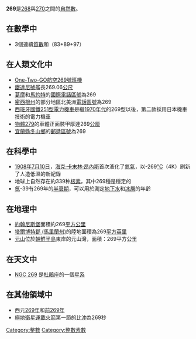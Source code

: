 {{Unreferenced|time=2020-12-02T17:39:22+00:00}}
{{noteTA|G1=Math}}
{{整数
| 质因数分解 =質數 
| 罗马数字 = CCLXIX
}}
'''269'''是[[268|268]]與[[270|270]]之間的[[自然數|自然數]]。

== 在數學中 ==
{{數字性質|use math=yes|print black list=虧數,不尋常數,無平方數因數的數|other print list=高斯整數分解
|質數=*{{{orderstr}}}{{{property}}}{{{releatedstr}}}。
|孿生質數=**第18對{{{property}}}，為{{{value}}}。
**[[畢達哥拉斯質數|畢達哥拉斯質數]]
**[[陳質數|陳質數]]
**[[強質數|強質數]]
**[[愛森斯坦質數|愛森斯坦質數]]
|高斯整數分解=**此數字雖然是[[自然數|自然]][[質數|質數]]，但不是高斯質數。前一個有此性質的自然質數是[[257|257]]、下一個是[[277|277]]。{{OEIS|id=A002313}}
{{{default}}}
}}
*3個連續[[質數|質數]]和（83+89+97）

== 在人類文化中 ==
*[[One-Two-GO航空269號班機|One-Two-GO航空269號班機]]
*[[鐵達尼號|鐵達尼號]]艦長269.06[[公尺|公尺]]
*[[葛摩|葛摩]]和[[馬約特|馬約特]]的[[國際電話區號|國際電話區號]]為269
*[[密西根州|密西根州]]的部分地區北美洲[[電話區號|電話區號]]為269
*[[西班牙國鐵251型電力機車|西班牙國鐵251型電力機車]]是繼[[1970年代|1970年代]]的269型以後，第二款採用日本機車技術的電力機車
*[[物體279|物體279]]的車體正面裝甲厚達269[[公厘|公厘]]
*[[宜蘭縣|宜蘭縣]][[冬山鄉|冬山鄉]]的[[郵遞區號|郵遞區號]]為269

== 在科學中 ==
*[[1908年|1908年]][[7月10日|7月10日]]，[[海克·卡末林·昂內斯|海克·卡末林·昂內斯]]首次液化了[[氦氣|氦氣]]，以-269[[°C|°C]]（4K）刷新了人造低溫的新紀錄
*地球上自然存在約339种[[原子#性质|核素]]，其中269種是穩定的
*[[氬|氬]]-39有269年的[[半衰期|半衰期]]，可以用於測定[[地下水|地下水]]和[[冰層|冰層]]的年齡

== 在地理中 ==
*[[約翰尼斯堡|約翰尼斯堡]]面積約269[[平方公里|平方公里]]
*[[塔爾博特郡_(馬里蘭州)|塔爾博特郡 (馬里蘭州)]]的陸地面積為269[[平方英里|平方英里]]
*[[元山|元山]]位於[[朝鮮半島|朝鮮半島]]東岸的元山灣，面積：269平方公里

== 在天文中 ==
*[[NGC_269|NGC 269]] 是[[杜鵑座|杜鵑座]]的一個[[星系|星系]]

== 在其他領域中 ==
*西元[[269年|269年]]和[[前269年|前269年]]
*[[極地衛星運載火箭|極地衛星運載火箭]]第一節的[[比沖|比沖]]為269秒

[[Category:整數|Category:整數]]
[[Category:整數素數|Category:整數素數]]